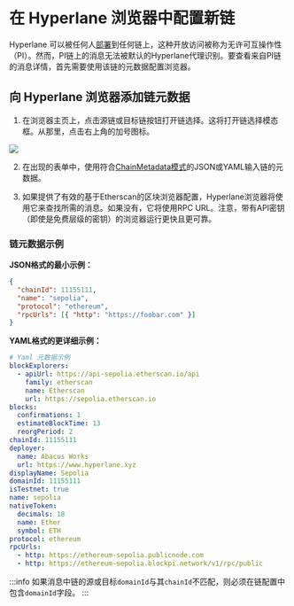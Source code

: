 # 在 Hyperlane 浏览器中配置新链

Hyperlane 可以被任何人[部署](/docs/deploy-hyperlane.mdx)到任何链上，这种开放访问被称为无许可互操作性（PI）。然而，PI链上的消息无法被默认的Hyperlane代理识别。要查看来自PI链的消息详情，首先需要使用该链的元数据配置浏览器。

## 向 Hyperlane 浏览器添加链元数据

1. 在浏览器主页上，点击源链或目标链按钮打开链选择。这将打开链选择模态框。从那里，点击右上角的加号图标。

![](/img/explorer-debugging/explorer-add-metadata.png)

2. 在出现的表单中，使用符合[ChainMetadata模式](https://github.com/hyperlane-xyz/hyperlane-monorepo/blob/main/typescript/sdk/src/metadata/chainMetadataTypes.ts)的JSON或YAML输入链的元数据。

3. 如果提供了有效的基于Etherscan的区块浏览器配置，Hyperlane浏览器将使用它来查找所需的消息。如果没有，它将使用RPC URL。注意，带有API密钥（即使是免费层级的密钥）的浏览器运行更快且更可靠。

### 链元数据示例

**JSON格式的最小示例：**

```json
{
  "chainId": 11155111,
  "name": "sepolia",
  "protocol": "ethereum",
  "rpcUrls": [{ "http": "https://foobar.com" }]
}
```

**YAML格式的更详细示例：**

```yaml
# Yaml 元数据示例
blockExplorers:
  - apiUrl: https://api-sepolia.etherscan.io/api
    family: etherscan
    name: Etherscan
    url: https://sepolia.etherscan.io
blocks:
  confirmations: 1
  estimateBlockTime: 13
  reorgPeriod: 2
chainId: 11155111
deployer:
  name: Abacus Works
  url: https://www.hyperlane.xyz
displayName: Sepolia
domainId: 11155111
isTestnet: true
name: sepolia
nativeToken:
  decimals: 18
  name: Ether
  symbol: ETH
protocol: ethereum
rpcUrls:
  - http: https://ethereum-sepolia.publicnode.com
  - http: https://ethereum-sepolia.blockpi.network/v1/rpc/public
```

:::info
如果消息中链的源或目标`domainId`与其`chainId`不匹配，则必须在链配置中包含`domainId`字段。
:::
